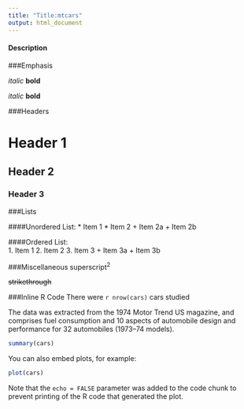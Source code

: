 ```yaml
---
title: "Title:mtcars"
output: html_document
---
```



#### Description

###Emphasis

*italic*   **bold**

_italic_   __bold__

###Headers

# Header 1

## Header 2

### Header 3

###Lists

####Unordered List:
* Item 1
* Item 2
    + Item 2a
    + Item 2b

####Ordered List:  
1. Item 1
2. Item 2
3. Item 3
    + Item 3a
    + Item 3b
    
###Miscellaneous
superscript^2^

~~strikethrough~~   

###Inline R Code
There were `r nrow(cars)` cars studied





The data was extracted from the 1974 Motor Trend US magazine, and comprises fuel consumption and 10 aspects of automobile design and performance for 32 automobiles (1973–74 models).

```r
summary(cars)
```

You can also embed plots, for example:

```r
plot(cars)
```

Note that the `echo = FALSE` parameter was added to the code chunk to prevent printing of the R code that generated the plot.
